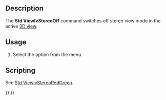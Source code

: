 <languages/>
<translate>

<!--T:1-->
{{Docnav
|[[Std_ViewIvStereoInterleavedColumns|ViewIvStereoInterleavedColumns]]
|[[Std_ViewIvIssueCamPos|ViewIvIssueCamPos]]
|[[Std_View_Menu|Std View Menu]]
|IconL=Std_ViewIvStereoInterleavedColumns.svg
|IconR=Std_ViewIvIssueCamPos.svg
|IconC=Freecad.svg
}}

<!--T:2-->
{{GuiCommand
|Name=Std ViewIvStereoOff
|MenuLocation=View → Stereo → Stereo Off
|Workbenches=All
|SeeAlso=[[Std_ViewIvStereoRedGreen|Std ViewIvStereoRedGreen]], [[Std_ViewIvStereoQuadBuff|Std ViewIvStereoQuadBuff]], [[Std_ViewIvStereoInterleavedRows|Std ViewIvStereoInterleavedRows]], [[Std_ViewIvStereoInterleavedColumns|Std ViewIvStereoInterleavedColumns]]
}}

==Description== <!--T:3-->

<!--T:4-->
The '''Std ViewIvStereoOff''' command switches off stereo view mode in the active [[3D_view|3D view]].

==Usage== <!--T:5-->

<!--T:6-->
# Select the {{MenuCommand|View → Stereo → [[Image:Std_ViewIvStereoOff.svg|16px]] Stereo Off}} option from the menu.

==Scripting== <!--T:7-->

<!--T:11-->
See [[Std_ViewIvStereoRedGreen#Scripting|Std ViewIvStereoRedGreen]].


<!--T:10-->
{{Docnav
|[[Std_ViewIvStereoInterleavedColumns|ViewIvStereoInterleavedColumns]]
|[[Std_ViewIvIssueCamPos|ViewIvIssueCamPos]]
|[[Std_View_Menu|Std View Menu]]
|IconL=Std_ViewIvStereoInterleavedColumns.svg
|IconR=Std_ViewIvIssueCamPos.svg
|IconC=Freecad.svg
}}

</translate>
{{Std_Base_navi{{#translation:}}}}
{{Userdocnavi{{#translation:}}}}